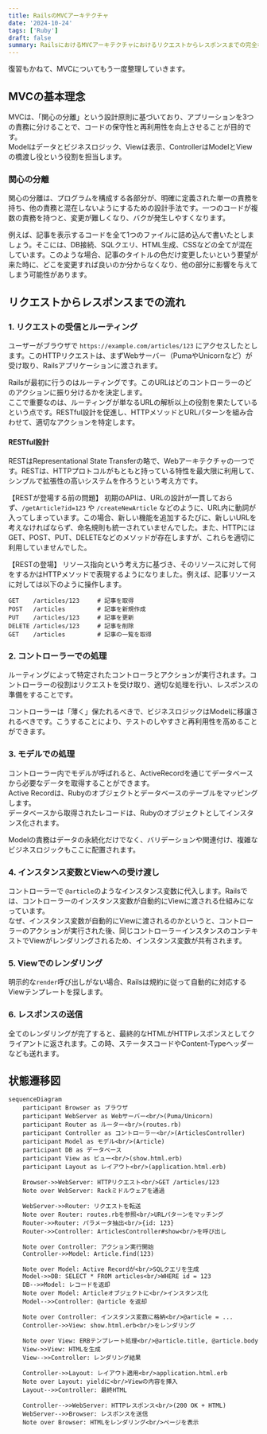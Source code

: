 ```yaml
---
title: RailsのMVCアーキテクチャ
date: '2024-10-24'
tags: ['Ruby']
draft: false
summary: RailsにおけるMVCアーキテクチャにおけるリクエストからレスポンスまでの完全な流れ
---
```


復習もかねて、MVCについてもう一度整理していきます。

## MVCの基本理念

MVCは、「関心の分離」という設計原則に基づいており、アプリーションを3つの責務に分けることで、コードの保守性と再利用性を向上させることが目的です。<br />
Modelはデータとビジネスロジック、Viewは表示、ControllerはModelとViewの橋渡し役という役割を担当します。

### 関心の分離

関心の分離は、プログラムを構成する各部分が、明確に定義された単一の責務を持ち、他の責務と混在しないようにするための設計手法です。一つのコードが複数の責務を持つと、変更が難しくなり、バクが発生しやすくなります。

例えば、記事を表示するコードを全て1つのファイルに詰め込んで書いたとしましょう。そこには、DB接続、SQLクエリ、HTML生成、CSSなどの全てが混在しています。このような場合、記事のタイトルの色だけ変更したいという要望が来た時に、どこを変更すれば良いのか分からなくなり、他の部分に影響を与えてしまう可能性があります。

## リクエストからレスポンスまでの流れ

### 1. リクエストの受信とルーティング

ユーザーがブラウザで `https://example.com/articles/123` にアクセスしたとします。このHTTPリクエストは、まずWebサーバー（PumaやUnicornなど）が受け取り、Railsアプリケーションに渡されます。

Railsが最初に行うのはルーティングです。このURLはどのコントローラーのどのアクションに振り分けるかを決定します。<br />
ここで重要なのは、ルーティングが単なるURLの解析以上の役割を果たしているという点です。RESTful設計を促進し、HTTPメソッドとURLパターンを組み合わせて、適切なアクションを特定します。

#### RESTful設計

RESTはRepresentational State Transferの略で、Webアーキテクチャの一つです。RESTは、HTTPプロトコルがもともと持っている特性を最大限に利用して、シンプルで拡張性の高いシステムを作ろうという考え方です。

【RESTが登場する前の問題】
初期のAPIは、URLの設計が一貫しておらず、`/getArticle?id=123` や `/createNewArticle` などのように、URL内に動詞が入ってしまっています。この場合、新しい機能を追加するたびに、新しいURLを考えなければならず、命名規則も統一されていませんでした。また、HTTPにはGET、POST、PUT、DELETEなどのメソッドが存在しますが、これらを適切に利用していませんでした。

【RESTの登場】
リソース指向という考え方に基づき、そのリソースに対して何をするかはHTTPメソッドで表現するようになりました。例えば、記事リソースに対しては以下のように操作します。

```
GET    /articles/123     # 記事を取得
POST   /articles         # 記事を新規作成
PUT    /articles/123     # 記事を更新
DELETE /articles/123     # 記事を削除
GET    /articles         # 記事の一覧を取得
```

### 2. コントローラーでの処理

ルーティングによって特定されたコントローラとアクションが実行されます。コントローラーの役割はリクエストを受け取り、適切な処理を行い、レスポンスの準備をすることです。

コントローラーは「薄く」保たれるべきで、ビジネスロジックはModelに移譲されるべきです。こうすることにより、テストのしやすさと再利用性を高めることができます。

### 3. モデルでの処理

コントローラー内でモデルが呼ばれると、ActiveRecordを通じてデータベースから必要なデータを取得することができます。<br />
Active Recordは、Rubyのオブジェクトとデータベースのテーブルをマッピングします。<br />
データベースから取得されたレコードは、Rubyのオブジェクトとしてインスタンス化されます。

Modelの責務はデータの永続化だけでなく、バリデーションや関連付け、複雑なビジネスロジックもここに配置されます。

### 4. インスタンス変数とViewへの受け渡し

コントローラーで `@article`のようなインスタンス変数に代入します。Railsでは、コントローラーのインスタンス変数が自動的にViewに渡される仕組みになっています。<br />
なぜ、インスタンス変数が自動的にViewに渡されるのかというと、コントローラーのアクションが実行された後、同じコントローラーインスタンスのコンテキストでViewがレンダリングされるため、インスタンス変数が共有されます。

### 5. Viewでのレンダリング

明示的な`render`呼び出しがない場合、Railsは規約に従って自動的に対応するViewテンプレートを探します。

### 6. レスポンスの送信

全てのレンダリングが完了すると、最終的なHTMLがHTTPレスポンスとしてクライアントに返されます。この時、ステータスコードやContent-Typeヘッダーなども送れます。

## 状態遷移図

```mermaid
sequenceDiagram
    participant Browser as ブラウザ
    participant WebServer as Webサーバー<br/>(Puma/Unicorn)
    participant Router as ルーター<br/>(routes.rb)
    participant Controller as コントローラー<br/>(ArticlesController)
    participant Model as モデル<br/>(Article)
    participant DB as データベース
    participant View as ビュー<br/>(show.html.erb)
    participant Layout as レイアウト<br/>(application.html.erb)

    Browser->>WebServer: HTTPリクエスト<br/>GET /articles/123
    Note over WebServer: Rackミドルウェアを通過

    WebServer->>Router: リクエストを転送
    Note over Router: routes.rbを参照<br/>URLパターンをマッチング
    Router->>Router: パラメータ抽出<br/>{id: 123}
    Router->>Controller: ArticlesController#show<br/>を呼び出し

    Note over Controller: アクション実行開始
    Controller->>Model: Article.find(123)

    Note over Model: Active Recordが<br/>SQLクエリを生成
    Model->>DB: SELECT * FROM articles<br/>WHERE id = 123
    DB-->>Model: レコードを返却
    Note over Model: Articleオブジェクトに<br/>インスタンス化
    Model-->>Controller: @article を返却

    Note over Controller: インスタンス変数に格納<br/>@article = ...
    Controller->>View: show.html.erb<br/>をレンダリング

    Note over View: ERBテンプレート処理<br/>@article.title, @article.body
    View->>View: HTMLを生成
    View-->>Controller: レンダリング結果

    Controller->>Layout: レイアウト適用<br/>application.html.erb
    Note over Layout: yieldに<br/>Viewの内容を挿入
    Layout-->>Controller: 最終HTML

    Controller-->>WebServer: HTTPレスポンス<br/>(200 OK + HTML)
    WebServer-->>Browser: レスポンスを送信
    Note over Browser: HTMLをレンダリング<br/>ページを表示
```
